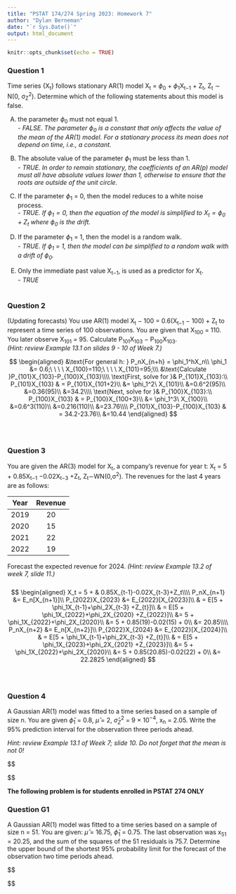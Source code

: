 ```yaml
---
title: "PSTAT 174/274 Spring 2023: Homework 7"
author: "Dylan Berneman"
date: "`r Sys.Date()`"
output: html_document
---
```


```r
knitr::opts_chunk$set(echo = TRUE)
```

### Question 1
Time series {X~t~} follows stationary AR(1) model X~t~ = $\phi_0$ + $\phi_1$X~t−1~ + Z~t~, Z~t~ ∼ N(0, σ~Z~^2^). Determine which of the following statements about this model is false.\

  (A) the parameter $\phi_0$ must not equal 1.\
    *- FALSE. The parameter $\phi_0$ is a constant that only affects the value of the mean of the AR(1) model. For a stationary process its mean does not depend on time, i.e., a constant.*\
  
  (B) The absolute value of the parameter $\phi_1$ must be less than 1.\
    *- TRUE. In order to remain stationary, the coefficients of an AR(p) model must all have absolute values lower than 1, otherwise to ensure that the roots are outside of the unit circle.*\
  
  (C) If the parameter $\phi_1$ = 0, then the model reduces to a white noise process.\
    *- TRUE. If $\phi_1=0$, then the equation of the model is simplified to $X_t=\phi_0+Z_t$ where $\phi_0$ is the drift.*\
  
  (D) If the parameter $\phi_1$ = 1, then the model is a random walk.\
    *- TRUE. If $\phi_1$ = 1, then the model can be simplified to a random walk with a drift of $\phi_0$.*\
  
  (E) Only the immediate past value X~t−1~, is used as a predictor for X~t~.\
    *- TRUE*\
\
  
### Question 2
(Updating forecasts) You use AR(1) model X~t~ − 100 = 0.6(X~t−1~ − 100) + Z~t~ to represent a time series of 100 observations. You are given that X~100~ = 110. You later observe X~101~ = 95. Calculate P~101~X~103~ − P~100~X~103~.\
*(Hint: review Example 13.1 on slides 9 - 10 of Week 7.)*\

$$
\begin{aligned}
&\text{For general h: } P_nX_{n+h} = \phi_1^hX_n\\
\phi_1 &= 0.6;\ \ \ \ X_{100}=110;\ \ \ \ X_{101}=95;\\\
&\text{Calculate }P_{101}X_{103}-P_{100}X_{103}\\\\
\text{First, solve for }& P_{101}X_{103}:\\
P_{101}X_{103} & = P_{101}X_{101+2}\\
&= \phi_1^2\ X_{101}\\
&=0.6^2(95)\\
&=0.36(95)\\
&=34.2\\\\
\text{Next, solve for }& P_{100}X_{103}:\\
P_{100}X_{103} & = P_{100}X_{100+3}\\
&= \phi_1^3\ X_{100}\\
&=0.6^3(110)\\
&=0.216(110)\\
&=23.76\\\\
P_{101}X_{103}-P_{100}X_{103} & = 34.2-23.76\\
&=10.44
\end{aligned}
$$
\
\

### Question 3
You are given the AR(3) model for X~t~, a company’s revenue for year t: X~t~ = 5 + 0.85X~t−1~ −0.02X~t−3~ +Z~t~, Z~t~∼WN(0,σ^2^). The revenues for the last 4 years are as follows:\

| Year | Revenue |
|:----:|:-------:|
| 2019 | 20 |
| 2020 | 15 |
| 2021 | 22 |
| 2022 | 19 |

Forecast the expected revenue for 2024. *(Hint: review Example 13.2 of week 7, slide 11.)*\
\
$$
\begin{aligned}
X_t = 5 + & 0.85X_{t-1}-0.02X_{t-3}+Z_t\\\\
P_nX_{n+1} &= E_n[X_{n+1}]\\
P_{2022}X_{2023} &= E_{2022}[X_{2023}]\\
& = E[5 + \phi_1X_{t-1}+\phi_2X_{t-3} +Z_{t}]\\
& = E[5 + \phi_1X_{2022}+\phi_2X_{2020} +Z_{2022}]\\
&= 5 + \phi_1X_{2022}+\phi_2X_{2020}\\
&= 5 + 0.85(19)-0.02(15) + 0\\
&= 20.85\\\\
P_nX_{n+2} &= E_n[X_{n+2}]\\
P_{2022}X_{2024} &= E_{2022}[X_{2024}]\\
& = E[5 + \phi_1X_{t-1}+\phi_2X_{t-3} +Z_{t}]\\
& = E[5 + \phi_1X_{2023}+\phi_2X_{2021} +Z_{2023}]\\
&= 5 + \phi_1X_{2022}+\phi_2X_{2020}\\
&= 5 + 0.85(20.85)-0.02(22) + 0\\
&= 22.2825
\end{aligned}
$$
\
\

### Question 4
A Gaussian AR(1) model was fitted to a time series based on a sample of size n. You are given
$\hat{\phi}_1$ = 0.8, $\hat{\mu}$ = 2, $\hat{\sigma}^2_Z$ = 9 × 10^−4^, x~n~ = 2.05. Write the 95% prediction interval for the observation three periods ahead.\

*Hint: review Example 13.1 of Week 7; slide 10. Do not forget that the mean is not 0!*\

$$
\begin{aligned}

\end{aligned}
$$
\

**The following problem is for students enrolled in PSTAT 274 ONLY**\

### Question G1
A Gaussian AR(1) model was fitted to a time series based on a sample of size n = 51. You are given: $\hat{\mu}$  = 16.75, $\hat{\phi}_1$ = 0.75. The last observation was x~51~ = 20.25, and the sum of the squares of the 51 residuals is 75.7. Determine the upper bound of the shortest 95% probability limit for the forecast of the observation two time periods ahead.\

$$
\begin{aligned}

\end{aligned}
$$
